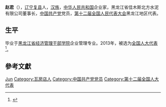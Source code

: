 '''赵君'''（{{bd|1957年||}}），[[辽宁|辽宁]][[复县|复县]]人，[[汉族|汉族]]，[[中华人民共和国|中华人民共和国]]企业家，黑龙江省佳木斯北方水泥有限公司董事长，[[中国共产党|中国共产党]]党员，[[第十二届全国人民代表大会|第十二届全国人民代表大会]]黑龙江地区代表。

== 生平 ==
毕业于[[黑龙江省经济管理干部学院|黑龙江省经济管理干部学院]]企业管理专业。2013年，被选为[[全国人大代表|全国人大代表]]<ref>{{cite news|title=全国人大代表信息-赵君|url= http://210.82.31.1:8084/delegate/viewDelegate.action?dbid=120582|accessdate=2013-03-28|newspaper=全国人大网}}{{Dead link|date=2020年1月 |bot=InternetArchiveBot |fix-attempted=yes }}</ref>。

== 參考文獻 ==
{{reflist}}

{{中国政治人物小作品}}

{{Authority control}}
{{DEFAULTSORT:Zhao赵}}
[[Category:赵姓|Jun]]
[[Category:瓦房店人|Category:瓦房店人]]
[[Category:中国共产党党员|Category:中国共产党党员]]
[[Category:第十二届全国人大代表|Category:第十二届全国人大代表]]